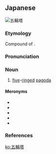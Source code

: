 ==Japanese==
{{wikipedia|lang=ja}}
[[Image:Pagoda.svg|thumb|'''五輪塔''']]
{{ja-kanjitab|ご|りん|とう|yomi=o}}

===Etymology===
Compound of {{compound|五輪|tr1=gorin|t1=five rings|塔|tr2=tō|t2=tower|lang=ja|sort=こりんとう'}}.

===Pronunciation===
{{ja-pron|yomi=o|ごりんとう|acc=0|acc_ref=DJR,NHK}}

===Noun===
{{ja-noun|ごりんとう|hhira=ごりんたふ}}

# [[five]]-[[ringed]] [[pagoda]]

====Meronyms====
* {{ja-r|地輪|ちりん}}
* {{ja-r|水輪|すいりん}}
* {{ja-r|火輪|かりん}}
* {{ja-r|風輪|ふうりん}}
* {{ja-r|空輪|くうりん}}

===References===
<references/>

[[ko:五輪塔]]
